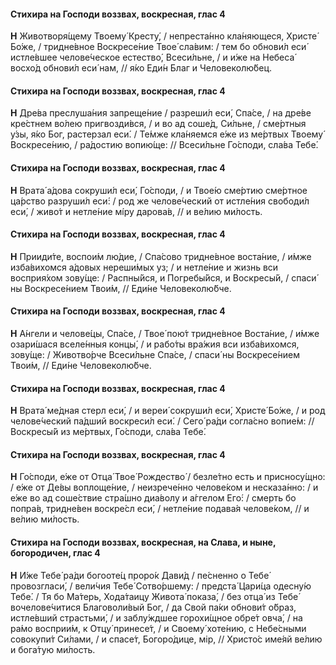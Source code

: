 #### Стихира на Господи воззвах, воскресная, глас 4

**Н** Животворя́щему Твоему́ Кресту́, / непреста́нно кла́няющеся, Христе́ Бо́же, / тридне́вное Воскресе́ние Твое́ сла́вим: / тем бо обнови́л еси́ истле́вшее челове́ческое естество́, Всеси́льне, / и и́же на Небеса́ восхо́д обнови́л еси́ нам, // я́ко Еди́н Благ и Человеколю́бец.

#### Стихира на Господи воззвах, воскресная, глас 4

**Н** Дре́ва преслуша́ния запреще́ние / разреши́л еси́, Спа́се, / на дре́ве кре́стнем во́лею пригвозди́вся, / и во ад соше́д, Си́льне, / сме́ртныя у́зы, я́ко Бог, растерзал еси́. / Те́мже кла́няемся е́же из ме́ртвых Твоему́ Воскресе́нию, / ра́достию вопию́ще: // Всеси́льне Го́споди, сла́ва Тебе́.

#### Стихира на Господи воззвах, воскресная, глас 4

**Н** Врата́ а́дова сокруши́л еси́, Го́споди, / и Твое́ю сме́ртию сме́ртное ца́рство разруши́л еси́: / род же челове́ческий от истле́ния свободи́л еси́, / живо́т и нетле́ние мíру дарова́в, // и ве́лию ми́лость.

#### Стихира на Господи воззвах, воскресная, глас 4

**Н** Прииди́те, воспои́м лю́дие, / Спа́сово тридне́вное воста́ние, / и́мже изба́вихомся а́довых нереши́мых уз; / и нетле́ние и жизнь вси восприя́хом зову́ще: / Распны́йся, и Погребы́йся, и Воскресы́й, / спаси́ ны Воскресе́нием Твои́м, // Еди́не Человеколю́бче.

#### Стихира на Господи воззвах, воскресная, глас 4

**Н** А́нгели и челове́цы, Спа́се, / Твое́ пою́т тридне́вное Воста́ние, / и́мже озари́шася вселе́нныя концы́, / и рабо́ты вра́жия вси изба́вихомся, зову́ще: / Животво́рче Всеси́льне Спа́се, / спаси́ ны Воскресе́нием Твои́м, // Еди́не Человеколю́бче.

#### Стихира на Господи воззвах, воскресная, глас 4

**Н** Врата́ ме́дная стерл еси́, / и вереи́ сокруши́л еси́, Христе́ Бо́же, / и род челове́ческий па́дший воскреси́л еси́. / Сего́ ра́ди согла́сно вопие́м: // Воскресы́й из ме́ртвых, Го́споди, сла́ва Тебе́.

#### Стихира на Господи воззвах, воскресная, глас 4

**Н** Го́споди, е́же от Отца́ Твое́ Рождество́ / безле́тно есть и присносу́щно: / е́же от Де́вы воплоще́ние, / неизрече́нно челове́ком и несказа́нно: / и е́же во ад соше́ствие стра́шно диа́волу и а́ггелом Его́: / смерть бо попра́в, тридне́вен воскре́сл еси́, / нетле́ние подава́я челове́ком, // и ве́лию ми́лость.

#### Стихира на Господи воззвах, воскресная, на Слава, и ныне, богородичен, глас 4

**Н** И́же Тебе́ ра́ди богооте́ц проро́к Дави́д / пе́сненно о Тебе́ провозгласи́, / вели́чия Тебе́ Сотво́ршему: / предста́ Цари́ца одесну́ю Тебе́. / Тя бо Ма́терь, Хода́таицу Живота́ показа́, / без отца́ из Тебе́ вочелове́читися Благоволи́вый Бог, / да Свой па́ки обнови́т о́браз, истле́вший страстьми́, / и заблу́ждшее горохи́щное обре́т овча́, / на ра́мо восприи́м, к Отцу́ принесе́т, / и Своему́ хоте́нию, с Небе́сными совокупи́т Си́лами, / и спасе́т, Богоро́дице, мiр, // Христо́с име́яй ве́лию и бога́тую ми́лость.
